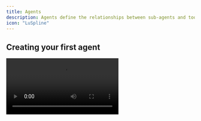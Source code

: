 ```yaml
---
title: Agents
description: Agents define the relationships between sub-agents and tools.
icon: "LuSpline"
---
```


## Creating your first agent

<Video src="/videos/create-an-agent.mp4" />

1. Go to the Agents tab in the left sidebar. Then select "Create Agent".

2. After you create a new agent, it will start with a default sub-agent. Add prompt to the sub-agent, which is a mandatory field.

<Note>
  To delete a sub-agent, click on the sub-agent box and then hit the backspace key.
</Note>

The following are configurable options for the sub-agent through the Visual Builder:

| Parameter             | Type   | Required | Description                                                                                                                  |
| --------------------- | ------ | -------- | ---------------------------------------------------------------------------------------------------------------------------- |
| `name`                | string | Yes      | Human-readable name for the sub-agent                                                                                        |
| `description`         | string | No       | Brief description of the sub-agent's purpose and capabilities                                                                |
| `prompt`              | string | Yes      | Detailed behavior guidelines and system prompt for the sub-agent                                                             |
| `model`               | string | No       | AI model identifier (e.g., "anthropic/claude-sonnet-4-20250514") Choose a model that you prefer                              |
| `providerOptions`     | object | No       | Model-specific configuration options (temperature, maxTokens, etc.)                                                          |
| `Data components`     | object | No       | Data components that the sub-agent can use. See [Data Components](/visual-builder/data-components) for details               |
| `Artifact components` | array  | No       | Artifact components that the sub-agent can use. See [Artifact Components](/visual-builder/artifact-components) for details   |

### Agent Prompt

You can configure an agent-level prompt that gets automatically added to all sub-agents in your agent. This provides consistent context and behavior guidelines across your entire sub-agent network.

**To add an agent prompt:**

1. Click on the agent settings/configuration area
2. Add your agent prompt in the "Agent Prompt" field
3. This prompt will be injected into each sub-agent's system prompt

**Example uses:**

- Company-wide policies and tone guidelines
- Domain-specific context that applies to all sub-agents
- Consistent behavior rules across the sub-agent network

## Trying the agent

To try the agent, first save the agent by clicking the "Save changes" button in the top right corner.

Then, click the "Try it" button in the top right corner and type into the chat input.

<Video src="/videos/try-an-agent.mp4" />

## Adding tools

Tools are used to perform actions in the agent. You can create MCP tools in the Visual Builder, see the [MCP Servers](/visual-builder/mcp-servers) page for more information.

Once you have a tool, add the tool to the agent by dragging and dropping the MCP tool box into the agent.

To connect the tool to the sub-agent, click on connector at the top of the MCP tool box, and then drag the connector to the sub-agent. A line will appear, indicating that the tool is connected to the sub-agent.

<Video src="/videos/add-tool-vb.mp4" />

<Note>
  To delete a tool, click on the tool box and then hit the backspace key.
</Note>

## Adding sub-agents

Sub-agents are specialized sub-agents that handle specific tasks within your main sub-agent's workflow. They allow you to delegate focused responsibilities to separate sub-agents with their own prompt and capabilities.

To add a sub-agent:

1. Drag and drop a sub-agent box from the toolbar into the agent
2. Configure the sub-agent with its own prompt and settings
3. Connect it to the parent sub-agent by clicking the connector at the top of the sub-agent box and dragging it to the main sub-agent

When connected, a line will appear showing the relationship between the sub-agents.

<Video src="/videos/add-sub-agent-vb.mp4" />

## Adding data components

Data components are used to render rich UI components directly in the chat. Before adding a data component you will first need to create a data component, see the [Data Components](/visual-builder/data-components) page for more information.

Then, add the data component to your sub-agent by clicking on the sub-agent box, and then selecting which data components you want to add.

## Adding artifact components

To create artifact components, see the [Artifact Components](/visual-builder/artifact-components) page for details.

Add the artifact component to your sub-agent by clicking on the sub-agent box in the agent, then selecting which artifact components you want to add.

When the sub-agent uses tools or delegates to other sub-agents, artifacts will be automatically created according to your defined schema, capturing the source and content of each interaction.

